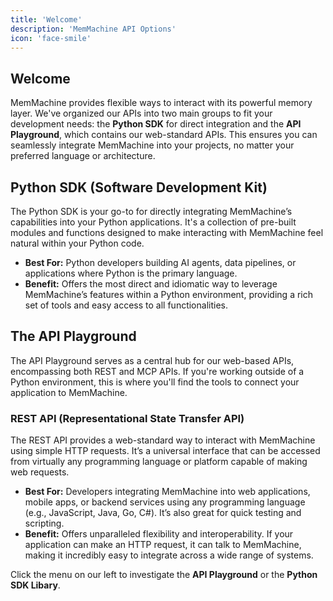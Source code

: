 ```yaml
---
title: 'Welcome'
description: 'MemMachine API Options'
icon: 'face-smile'
---
```


## Welcome

MemMachine provides flexible ways to interact with its powerful memory layer. We've organized our APIs into two main groups to fit your development needs: the **Python SDK** for direct integration and the **API Playground**, which contains our web-standard APIs. This ensures you can seamlessly integrate MemMachine into your projects, no matter your preferred language or architecture.

## Python SDK (Software Development Kit)

The Python SDK is your go-to for directly integrating MemMachine’s capabilities into your Python applications. It's a collection of pre-built modules and functions designed to make interacting with MemMachine feel natural within your Python code.

- **Best For:** Python developers building AI agents, data pipelines, or applications where Python is the primary language.
- **Benefit:** Offers the most direct and idiomatic way to leverage MemMachine’s features within a Python environment, providing a rich set of tools and easy access to all functionalities.

## The API Playground

The API Playground serves as a central hub for our web-based APIs, encompassing both REST and MCP APIs. If you're working outside of a Python environment, this is where you'll find the tools to connect your application to MemMachine.

### REST API (Representational State Transfer API) 

 The REST API provides a web-standard way to interact with MemMachine using simple HTTP requests. It’s a universal interface that can be accessed from virtually any programming language or platform capable of making web requests. 

 - **Best For:** Developers integrating MemMachine into web applications, mobile apps, or backend services using any programming language (e.g., JavaScript, Java, Go, C#). It’s also great for quick testing and scripting. 
 - **Benefit:** Offers unparalleled flexibility and interoperability. If your application can make an HTTP request, it can talk to MemMachine, making it incredibly easy to integrate across a wide range of systems.

Click the menu on our left to investigate the **API Playground** or the **Python SDK Libary**.
